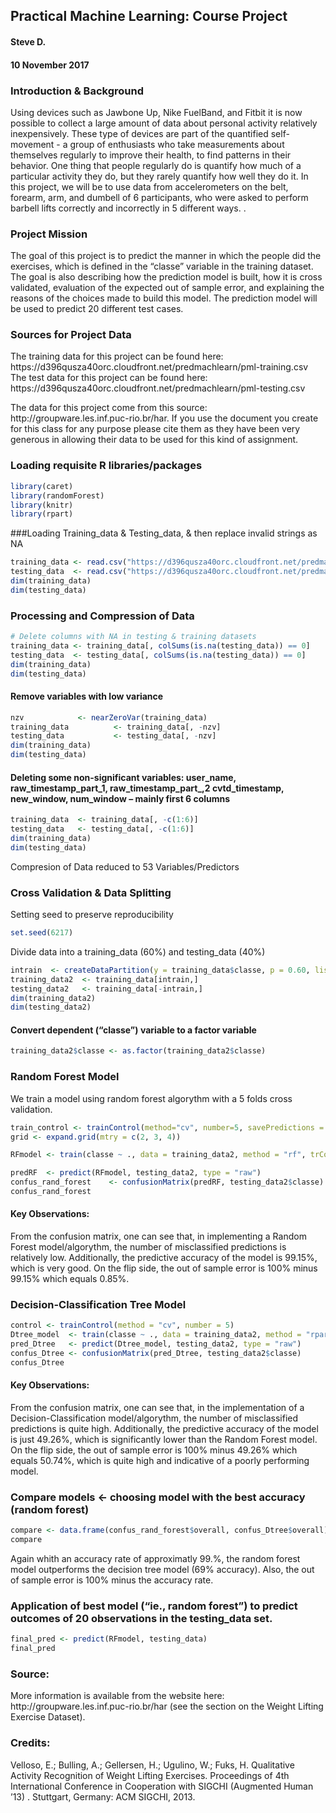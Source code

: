 
## Practical Machine Learning: Course Project
#### Steve D.
#### 10 November 2017

### Introduction & Background
Using devices such as Jawbone Up, Nike FuelBand, and Fitbit it is now possible to collect a large amount of data about personal activity relatively inexpensively. These type of devices are part of the quantified self-movement - a group of enthusiasts who take measurements about themselves regularly to improve their health, to find patterns in their behavior. One thing that people regularly do is quantify how much of a particular activity they do, but they rarely quantify how well they do it. In this project, we will be to use data from accelerometers on the belt, forearm, arm, and dumbell of 6 participants, who were asked to perform barbell lifts correctly and incorrectly in 5 different ways. .

### Project Mission
The goal of this project is to predict the manner in which the people did the exercises, which is defined in the “classe” variable in the training dataset. The goal is also describing how the prediction model is built, how it is cross validated, evaluation of the expected out of sample error, and explaining the reasons of the choices made to build this model. The prediction model will be used to predict 20 different test cases.

### Sources for Project Data
The training data for this project can be found here: https://d396qusza40orc.cloudfront.net/predmachlearn/pml-training.csv
The test data for this project can be found here: https://d396qusza40orc.cloudfront.net/predmachlearn/pml-testing.csv

The data for this project come from this source: http://groupware.les.inf.puc-rio.br/har. If you use the document you create for this  class for any purpose please cite them as they have been very generous in allowing their data to be used for this kind of assignment.

### Loading requisite R libraries/packages
```r
library(caret)
library(randomForest)
library(knitr)
library(rpart)
```

###Loading Training_data & Testing_data, & then replace invalid strings as NA 
```r
training_data <- read.csv("https://d396qusza40orc.cloudfront.net/predmachlearn/pml-training.csv", na.strings = c("NA", "#DIV/0!", ""))
testing_data  <- read.csv("https://d396qusza40orc.cloudfront.net/predmachlearn/pml-testing.csv",  na.strings = c("NA", "#DIV/0!", ""))
dim(training_data)
dim(testing_data)
```

### Processing and Compression of Data
```r
# Delete columns with NA in testing & training datasets
training_data <- training_data[, colSums(is.na(testing_data)) == 0]
testing_data  <- testing_data[, colSums(is.na(testing_data)) == 0]
dim(training_data)
dim(testing_data)
```

#### Remove variables with low variance
```r
nzv            <- nearZeroVar(training_data)
training_data          <- training_data[, -nzv]
testing_data           <- testing_data[, -nzv]
dim(training_data)
dim(testing_data)
```

#### Deleting some non-significant variables: user_name, raw_timestamp_part_1, raw_timestamp_part_,2 cvtd_timestamp, new_window, num_window -- mainly first 6 columns
```r
training_data  <- training_data[, -c(1:6)]
testing_data   <- testing_data[, -c(1:6)]
dim(training_data)
dim(testing_data)
```
Compresion of Data reduced to 53 Variables/Predictors

### Cross Validation & Data Splitting
Setting seed to preserve reproducibility
```r
set.seed(6217)
```
Divide data into a training_data (60%) and testing_data (40%)
```r
intrain  <- createDataPartition(y = training_data$classe, p = 0.60, list = FALSE)
training_data2  <- training_data[intrain,]
testing_data2   <- training_data[-intrain,]
dim(training_data2)
dim(testing_data2)
```

#### Convert dependent ("classe") variable to a factor variable
```r
training_data2$classe <- as.factor(training_data2$classe)
```

### Random Forest Model
We train a model using random forest algorythm with a 5 folds cross validation.      
```r
train_control <- trainControl(method="cv", number=5, savePredictions = TRUE, classProbs = TRUE)
grid <- expand.grid(mtry = c(2, 3, 4))

RFmodel <- train(classe ~ ., data = training_data2, method = "rf", trControl = train_control, tuneGrid=grid)

predRF  <- predict(RFmodel, testing_data2, type = "raw")
confus_rand_forest    <- confusionMatrix(predRF, testing_data2$classe)
confus_rand_forest
```
#### Key Observations:
From the confusion matrix, one can see that, in implementing a Random Forest model/algorythm, the number of misclassified predictions is relatively low.  Additionally, the predictive accuracy of the model is 99.15%, which is very good.  On the flip side, the out of sample error is 100% minus 99.15% which equals 0.85%.


### Decision-Classification Tree Model
```r
control <- trainControl(method = "cv", number = 5)
Dtree_model  <- train(classe ~ ., data = training_data2, method = "rpart", trControl = control)
pred_Dtree   <- predict(Dtree_model, testing_data2, type = "raw")
confus_Dtree <- confusionMatrix(pred_Dtree, testing_data2$classe)
confus_Dtree
```
#### Key Observations:
From the confusion matrix, one can see that, in the implementation of a Decision-Classification model/algorythm, the number of misclassified predictions is quite high. Additionally, the predictive accuracy of the model is just 49.26%, which is significantly lower than the Random Forest model.  On the flip side, the out of sample error is 100% minus 49.26% which equals 50.74%, which is quite high and indicative of a poorly performing model.

### Compare models <- choosing model with the best accuracy (random forest)
```r
compare <- data.frame(confus_rand_forest$overall, confus_Dtree$overall)
compare
```
Again whith an accuracy rate of approximatly 99.%, the random forest model outperforms the decision tree model (69% accuracy). Also, the out of sample error is 100% minus the accuracy rate.  

### Application of best model ("ie., random forest") to predict outcomes of 20 observations in the testing_data set. 
```r
final_pred <- predict(RFmodel, testing_data)
final_pred
```

### Source:
More information is available from the website here: http://groupware.les.inf.puc-rio.br/har (see the section on the Weight Lifting Exercise Dataset).

### Credits:
Velloso, E.; Bulling, A.; Gellersen, H.; Ugulino, W.; Fuks, H. Qualitative Activity Recognition of Weight Lifting Exercises. Proceedings of 4th International Conference in Cooperation with SIGCHI (Augmented Human '13) . Stuttgart, Germany: ACM SIGCHI, 2013.

